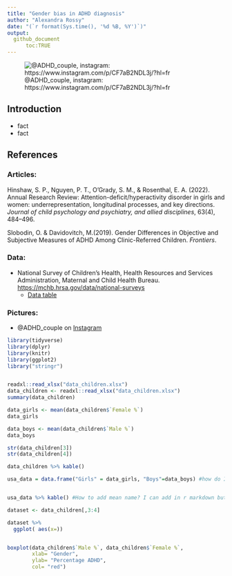 ---
title: "Gender bias in ADHD diagnosis"
author: "Alexandra Rossy"
date: "(`r format(Sys.time(), '%d %B, %Y')`)"
output:
  github_document
      toc:TRUE 
---

![@ADHD_couple, instagram: https://www.instagram.com/p/CF7aB2NDL3j/?hl=fr](/Users/alex-/Master/data sciences/datapractical/ADHD_woman.jpg)

## Introduction
  
- fact 
- fact 


## References

### Articles: 

Hinshaw, S. P., Nguyen, P. T., O'Grady, S. M., & Rosenthal, E. A. (2022). Annual Research Review: Attention-deficit/hyperactivity disorder in girls and women: underrepresentation, longitudinal processes, and key directions. *Journal of child psychology and psychiatry, and allied disciplines*, 63(4), 484–496.

Slobodin, O. & Davidovitch, M.(2019). Gender Differences in Objective and Subjective Measures of ADHD Among Clinic-Referred Children. *Frontiers*.

### Data: 
* National Survey of Children’s Health, Health Resources and Services Administration, Maternal and Child Health Bureau. <https://mchb.hrsa.gov/data/national-surveys>
  + [Data table](https://www.childhealthdata.org/browse/survey/allstates?q=9343&g=1008&a=18062#)


### Pictures:
* @ADHD_couple on [Instagram](https://www.instagram.com/p/CF7aB2NDL3j/?hl=f)


```{r echo=FALSE, warning = FALSE}

library(tidyverse)
library(dplyr)
library(knitr)
library(ggplot2)
library("stringr")


readxl::read_xlsx("data_children.xlsx")
data_children <- readxl::read_xlsx("data_children.xlsx")
summary(data_children)

data_girls <- mean(data_children$`Female %`)
data_girls

data_boys <- mean(data_children$`Male %`)
data_boys

str(data_children[3])
str(data_children[4])

data_children %>% kable()

usa_data = data.frame("Girls" = data_girls, "Boys"=data_boys) #how do I add a name for the row with the means?


usa_data %>% kable() #How to add mean name? I can add in r markdown but well... 

dataset <- data_children[,3:4]

dataset %>%
  ggplot( aes(x=))


boxplot(data_children$`Male %`, data_children$`Female %`,
        xlab= "Gender",
        ylab= "Percentage ADHD",
        col= "red")
        


```
